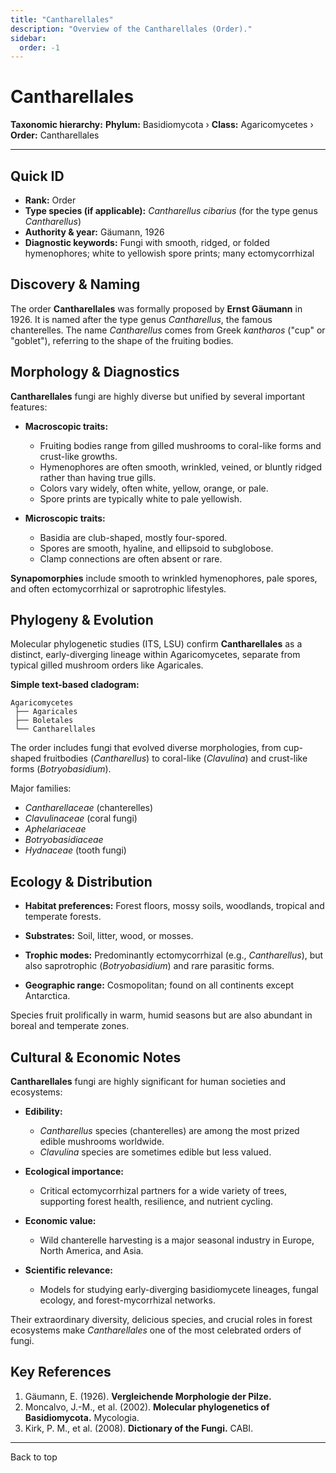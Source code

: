 ```yaml
---
title: "Cantharellales"
description: "Overview of the Cantharellales (Order)."
sidebar:
  order: -1
---
```



# Cantharellales <Badge variant="note" text="Order" />

**Taxonomic hierarchy:** **Phylum:** Basidiomycota › **Class:** Agaricomycetes › **Order:** Cantharellales

---

## Quick ID
* **Rank:** Order  
* **Type species (if applicable):** _Cantharellus cibarius_ (for the type genus _Cantharellus_)  
* **Authority & year:** Gäumann, 1926  
* **Diagnostic keywords:** Fungi with smooth, ridged, or folded hymenophores; white to yellowish spore prints; many ectomycorrhizal  

## Discovery & Naming
The order **Cantharellales** was formally proposed by **Ernst Gäumann** in 1926. It is named after the type genus _Cantharellus_, the famous chanterelles. The name _Cantharellus_ comes from Greek _kantharos_ ("cup" or "goblet"), referring to the shape of the fruiting bodies.

## Morphology & Diagnostics
**Cantharellales** fungi are highly diverse but unified by several important features:

- **Macroscopic traits:**
  - Fruiting bodies range from gilled mushrooms to coral-like forms and crust-like growths.
  - Hymenophores are often smooth, wrinkled, veined, or bluntly ridged rather than having true gills.
  - Colors vary widely, often white, yellow, orange, or pale.
  - Spore prints are typically white to pale yellowish.

- **Microscopic traits:**
  - Basidia are club-shaped, mostly four-spored.
  - Spores are smooth, hyaline, and ellipsoid to subglobose.
  - Clamp connections are often absent or rare.

**Synapomorphies** include smooth to wrinkled hymenophores, pale spores, and often ectomycorrhizal or saprotrophic lifestyles.

## Phylogeny & Evolution
Molecular phylogenetic studies (ITS, LSU) confirm **Cantharellales** as a distinct, early-diverging lineage within Agaricomycetes, separate from typical gilled mushroom orders like Agaricales.

**Simple text-based cladogram:**
```
Agaricomycetes
 ├── Agaricales
 ├── Boletales
 └── Cantharellales
```
The order includes fungi that evolved diverse morphologies, from cup-shaped fruitbodies (_Cantharellus_) to coral-like (_Clavulina_) and crust-like forms (_Botryobasidium_).

Major families:

- _Cantharellaceae_ (chanterelles)
- _Clavulinaceae_ (coral fungi)
- _Aphelariaceae_
- _Botryobasidiaceae_
- _Hydnaceae_ (tooth fungi)

## Ecology & Distribution
- **Habitat preferences:** Forest floors, mossy soils, woodlands, tropical and temperate forests.
- **Substrates:** Soil, litter, wood, or mosses.
- **Trophic modes:** Predominantly ectomycorrhizal (e.g., _Cantharellus_), but also saprotrophic (_Botryobasidium_) and rare parasitic forms.

- **Geographic range:** Cosmopolitan; found on all continents except Antarctica.

Species fruit prolifically in warm, humid seasons but are also abundant in boreal and temperate zones.

## Cultural & Economic Notes
**Cantharellales** fungi are highly significant for human societies and ecosystems:

- **Edibility:**
  - _Cantharellus_ species (chanterelles) are among the most prized edible mushrooms worldwide.
  - _Clavulina_ species are sometimes edible but less valued.

- **Ecological importance:**
  - Critical ectomycorrhizal partners for a wide variety of trees, supporting forest health, resilience, and nutrient cycling.

- **Economic value:**
  - Wild chanterelle harvesting is a major seasonal industry in Europe, North America, and Asia.

- **Scientific relevance:**
  - Models for studying early-diverging basidiomycete lineages, fungal ecology, and forest-mycorrhizal networks.

Their extraordinary diversity, delicious species, and crucial roles in forest ecosystems make _Cantharellales_ one of the most celebrated orders of fungi.

## Key References
1. Gäumann, E. (1926). **Vergleichende Morphologie der Pilze.**  
2. Moncalvo, J.-M., et al. (2002). **Molecular phylogenetics of Basidiomycota.** Mycologia.  
3. Kirk, P. M., et al. (2008). **Dictionary of the Fungi.** CABI.

---

<LinkButton href="#top" variant="minimal" icon="arrow-up">
  Back to top
</LinkButton>
